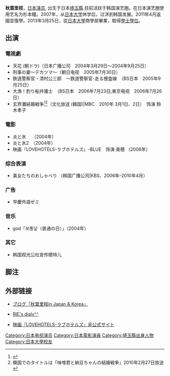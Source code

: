 {{blpsources|time=2021-06-01}}
{{noteTA
|G1=Movie
|G2=JP Show
}}
{{藝人
| 姓名 = 秋葉里枝
| 類型 = 女演员
| 圖片 = 
| 圖片尺寸 = 
| 圖片簡介 = 
| 原名 =  
| 外文名 = 
| 外文 = 日文  
| 羅馬拼音 = Akiba Rie
| 英文名 = Akiba Rye
| 綽號 = 杉本瞳
| 國籍 = {{JPN}}
| 民族 = [[大和民族|大和民族]]
| 籍貫 = {{JPN}}[[埼玉縣|埼玉縣]]
| 出生日期 = {{birth_date_and _age|1987|2|7}}
| 出生地點 = {{JPN}}[[埼玉縣|埼玉縣]]
| 逝世日期 =  
| 逝世地點 = 
| 職業 = 演员
| 語言 = [[日语|日语]]、[[韩语|韩语]]，[[英語|英語]]
| 教育程度 = [[日本大學|日本大學]]商學部[[學士|學士]]
| 宗教信仰 = 
| 配偶 = 
| 出身地 = 
| 活躍年代 = 2003年至今
| 經紀公司 = 
| 網站 = 
| 獎項 = 
| IMDb = 
}}
{{Japanese|japanese=秋葉 里枝|kana=あきば りえ|romaji=Akiba Rie}}

'''秋葉里枝 '''{{BD|1987年|2月7日|catIdx=Akiba Rie}}，[[日本|日本]][[演员|演员]], 出生于日本[[埼玉縣|埼玉縣]].目前活跃于韩国演艺圈。在日本演艺圈使用艺名为杉本瞳。2007年，从[[日本大学|日本大学]]休学后，过洋到韩国发展。2011年4月返國並復學。2013年3月25日，從[[日本大學|日本大學]]商學部畢業，取得[[學士|學士]][[學位|學位]]。

== 出演 ==
=== 電視劇 ===
* 天花 (朝ドラ)（日本广播公司　2004年3月29日～2004年9月25日）
* 刑事の妻〜デカツマ〜（朝日电视　2005年7月30日）
* 鉄道警察官・清村公三郎　～鉄道警察官･走る捜査線　（BS日本　2005年9月25日）
* 大漁！釣り船弁護士　（BS日本　2006年7月23日,東京电视　2006年7月26日）
* 玄界灘結婚戦争<ref>{{Cite web |url=http://news.brokore.com/content_UTF/Read.jsp?num=9274 |title=イム・ジュファンと秋葉里枝、ＭＢＣ特番ドラマで共演 |access-date=2011-07-25 |archive-url=https://web.archive.org/web/20100610090103/http://news.brokore.com/content_UTF/Read.jsp?num=9274 |archive-date=2010-06-10 |dead-url=yes }}</ref><ref>韓国でのタイトルは「味噌君と納豆ちゃんの結婚戦争」2010年2月27日放送</ref>（文化放送 (韓国)|MBC　2010年 3月1日、2日）　饰演 鈴木孝子 

=== 電影 ===
* 炎と氷　 （2004年）
* 炎と氷2　（2004年）
* 映画『LOVEHOTELS-ラブホテルズ』-BLUE　饰演 美穂 （2006年）

=== 综合表演 ===
* 美女たちのおしゃべり （韩国广播公司|KBS、2006年-2010年4月）

=== 广告 ===
* 早慶外語ゼミ

=== 音乐 ===
* god「보통날（普通の日）」（2004年）

===其它===
* 韩国观光公社宣传模特儿

==脚注==
<references/>

== 外部链接 ==
*{{ja icon}}[http://ameblo.jp/ariel6227/ ブログ「秋葉里枝in Japan & Korea」] {{Wayback|url=http://ameblo.jp/ariel6227/ |date=20210114125422 }}
*{{ja icon}}[http://minihp.cyworld.com/pims/main/pims_main.asp?tid=55653702 RIE's dialy^^ ]
*{{ja icon}}[https://web.archive.org/web/20120817072532/http://www.nizoo.com/lovehotels/blue.html 映画『LOVEHOTELS-ラブホテルズ』非公式サイト]

{{DEFAULTSORT:Akiba Rie}}
[[Category:日本电视演员|Category:日本电视演员]]
[[Category:日本電影演員|Category:日本電影演員]]
[[Category:埼玉縣出身人物|Category:埼玉縣出身人物]]
[[Category:日本大學校友|Category:日本大學校友]]